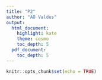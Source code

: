 ```yaml
---
title: "P2"
author: "AO Valdes"
output:
  html_document:
    highlight: kate
    theme: cosmo
    toc_depth: 5
  pdf_document:
    toc_depth: 5
---
```


```r
knitr::opts_chunk$set(echo = TRUE)
```
